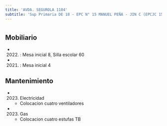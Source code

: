 ```yaml
---
title: 'AVDA. SEGUROLA 1104'
subtitle: 'Sup Primaria DE 18 - EPC N° 15 MANUEL PEÑA - JIN C (EPCJC 15/18°) [S]'
---
```


#


## Mobiliario

*  (2022) : Mesa inicial 8, Silla escolar 60 

*  (2021) : Mesa inicial 4 





## Mantenimiento

*  (2023) Electricidad 
    + Colocacion cuatro ventiladores

*  (2023) Gas 
    + Colocacion cuatro estufas TB



